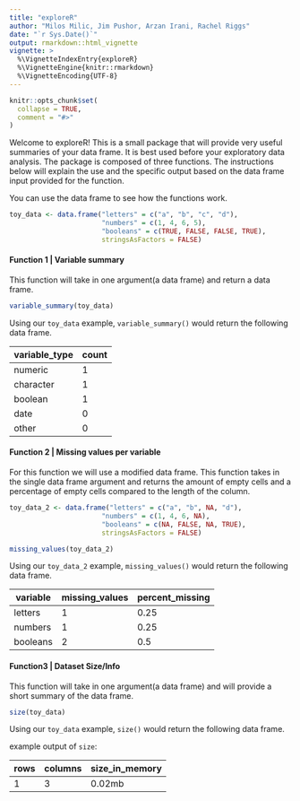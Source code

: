 ```yaml
---
title: "exploreR"
author: "Milos Milic, Jim Pushor, Arzan Irani, Rachel Riggs"
date: "`r Sys.Date()`"
output: rmarkdown::html_vignette
vignette: >
  %\VignetteIndexEntry{exploreR}
  %\VignetteEngine{knitr::rmarkdown}
  %\VignetteEncoding{UTF-8}
---
```


```r
knitr::opts_chunk$set(
  collapse = TRUE,
  comment = "#>"
)
```

Welcome to exploreR! This is a small package that will provide very useful summaries of your data frame. It is best used before your exploratory data analysis. The package is composed of three functions. The instructions below will explain the use and the specific output based on the data frame input provided for the function.

You can use the data frame to see how the functions work.

```r
toy_data <- data.frame("letters" = c("a", "b", "c", "d"),
                       "numbers" = c(1, 4, 6, 5),
                       "booleans" = c(TRUE, FALSE, FALSE, TRUE),
                       stringsAsFactors = FALSE)

```

#### Function 1 | Variable summary

This function will take in one argument(a data frame) and return a data frame.
```r
variable_summary(toy_data)

```

Using our `toy_data` example, `variable_summary()` would return the following data frame.

| variable_type | count |
| ------------- | ----- |
| numeric       | 1     |
| character     | 1     |
| boolean       | 1     |
| date          | 0     |
| other         | 0     |



#### Function 2 | Missing values per variable

For this function we will use a modified data frame. This function takes in the single data frame argument and returns the amount of empty cells and a percentage of empty cells compared to the length of the column.

```r
toy_data_2 <- data.frame("letters" = c("a", "b", NA, "d"),
                       "numbers" = c(1, 4, 6, NA),
                       "booleans" = c(NA, FALSE, NA, TRUE),
                       stringsAsFactors = FALSE)

missing_values(toy_data_2)

```

Using our `toy_data_2` example, `missing_values()` would return the following data frame.

| variable      | missing_values | percent_missing |
| ------------- | ----- | ------ |
| letters | 1     | 0.25      |
| numbers | 1   | 0.25   |
| booleans | 2     | 0.5      |



#### Function3 | Dataset Size/Info

This function will take in one argument(a data frame) and will provide a short summary of the data frame.



```r

size(toy_data)

```

Using our `toy_data` example, `size()` would return the following data frame.


example output of `size`:

| rows  | columns | size_in_memory |
| ----- | ------- | -------------- |
| 1  | 3     | 0.02mb         |




